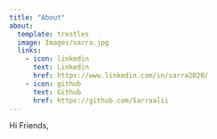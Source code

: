 ```yaml
---
title: "About"
about:
  template: trestles
  image: Images/sarra.jpg 
  links:
    - icon: linkedin
      text: Linkedin
      href: https://www.linkedin.com/in/sarra2020/
    - icon: github
      text: Github 
      href: https://github.com/Sarraalii
---
```



Hi Friends, 

